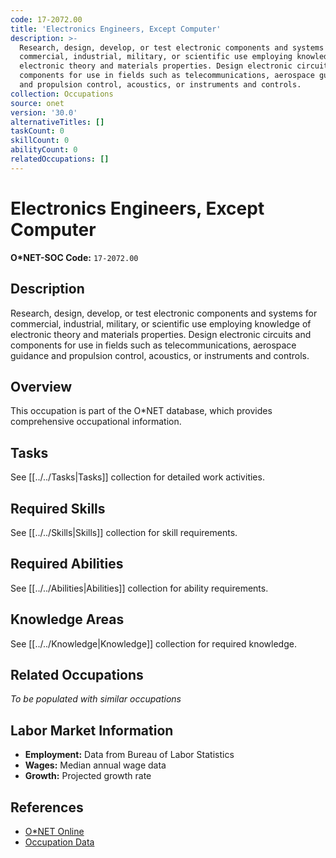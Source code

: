 ```yaml
---
code: 17-2072.00
title: 'Electronics Engineers, Except Computer'
description: >-
  Research, design, develop, or test electronic components and systems for
  commercial, industrial, military, or scientific use employing knowledge of
  electronic theory and materials properties. Design electronic circuits and
  components for use in fields such as telecommunications, aerospace guidance
  and propulsion control, acoustics, or instruments and controls.
collection: Occupations
source: onet
version: '30.0'
alternativeTitles: []
taskCount: 0
skillCount: 0
abilityCount: 0
relatedOccupations: []
---
```

# Electronics Engineers, Except Computer

**O*NET-SOC Code:** `17-2072.00`

## Description

Research, design, develop, or test electronic components and systems for commercial, industrial, military, or scientific use employing knowledge of electronic theory and materials properties. Design electronic circuits and components for use in fields such as telecommunications, aerospace guidance and propulsion control, acoustics, or instruments and controls.

## Overview

This occupation is part of the O*NET database, which provides comprehensive occupational information.

## Tasks

See [[../../Tasks|Tasks]] collection for detailed work activities.

## Required Skills

See [[../../Skills|Skills]] collection for skill requirements.

## Required Abilities

See [[../../Abilities|Abilities]] collection for ability requirements.

## Knowledge Areas

See [[../../Knowledge|Knowledge]] collection for required knowledge.

## Related Occupations

*To be populated with similar occupations*

## Labor Market Information

- **Employment:** Data from Bureau of Labor Statistics
- **Wages:** Median annual wage data
- **Growth:** Projected growth rate

## References

- [O*NET Online](https://www.onetonline.org/link/summary/17-2072.00)
- [Occupation Data](https://www.onetcenter.org/)
